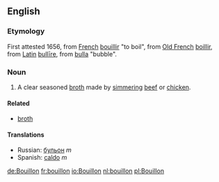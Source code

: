==English==
===Etymology===
First attested 1656, from [[French]] [[bouillir]] "to boil", from [[Old French]] [[boillir]], from [[Latin]] [[bullīre]], from [[bulla]] "bubble".
===Noun===
#A clear seasoned [[broth]] made by [[simmer]]ing [[beef]] or [[chicken]].
====Related====
*[[broth]]
====Translations====
*Russian: [[бульон]] ''m''
*Spanish: [[caldo]] ''m''

[[de:Bouillon]]
[[fr:bouillon]]
[[io:Bouillon]]
[[nl:bouillon]]
[[pl:Bouillon]]